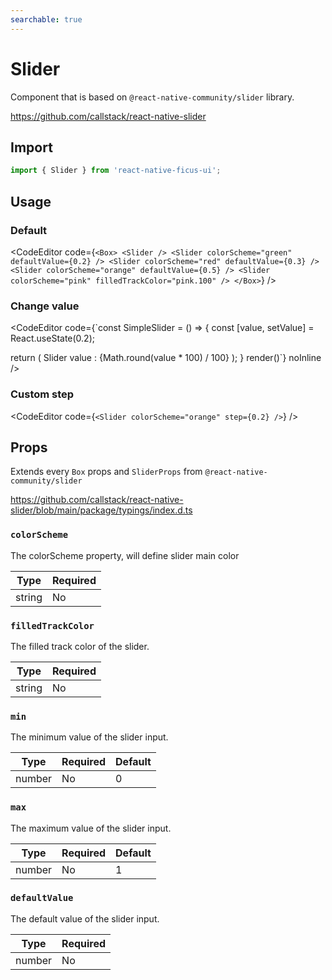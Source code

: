```yaml
---
searchable: true
---
```



# Slider

Component that is based on `@react-native-community/slider` library.

https://github.com/callstack/react-native-slider

## Import

```js
import { Slider } from 'react-native-ficus-ui';
```

## Usage

### Default

<CodeEditor code={`<Box>
  <Slider />
  <Slider colorScheme="green" defaultValue={0.2} />
  <Slider colorScheme="red" defaultValue={0.3} />
  <Slider colorScheme="orange" defaultValue={0.5} />
  <Slider colorScheme="pink" filledTrackColor="pink.100" />
</Box>`} />

### Change value

<CodeEditor code={`const SimpleSlider = () => {
  const [value, setValue] = React.useState(0.2);

  return (
    <Box>
      <Text>Slider value : {Math.round(value * 100) / 100}</Text>
      <Slider colorScheme="teal" value={value} onValueChange={setValue} />
    </Box>
  );
}
render(<SimpleSlider />)`} noInline />

### Custom step

<CodeEditor code={`<Slider colorScheme="orange" step={0.2} />`} />

## Props

Extends every `Box` props and `SliderProps` from `@react-native-community/slider`

https://github.com/callstack/react-native-slider/blob/main/package/typings/index.d.ts

### `colorScheme`

The colorScheme property, will define slider main color

| Type   | Required |
| ------ | -------- |
| string | No      |

### `filledTrackColor`

The filled track color of the slider.

| Type   | Required |
| ------ | -------- |
| string | No       |

### `min`

The minimum value of the slider input.

| Type   | Required | Default |
| ------ | -------- | ------- |
| number | No       | 0       |

### `max`

The maximum value of the slider input.

| Type   | Required | Default |
| ------ | -------- | ------- |
| number | No       | 1       |

### `defaultValue`

The default value of the slider input.

| Type   | Required |
| ------ | -------- |
| number | No       |
